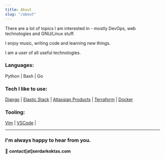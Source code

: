 ---
title: About
slug: "/about"
---

There are a lot of topics I am interested in - mostly DevOps, web technologies and GNU/Linux stuff.

I enjoy music, writing code and learning new things.

I am a user of all useful technologies. 
  
### Languages:
 Python | Bash | Go
  
### Tech I like to use:
[Django](https://www.djangoproject.com/) | [Elastic Stack](https://www.elastic.co/) | [Atlassian Products](https://www.atlassian.com/) | [Terraform](https://www.terraform.io/) | [Docker](https://www.docker.com/)
  
### Tooling:
[Vim](https://www.vim.org/) | [VSCode](https://code.visualstudio.com/) |

***
### I'm always happy to hear from you.

📮 **contact[at]serdarkoktas.com**
